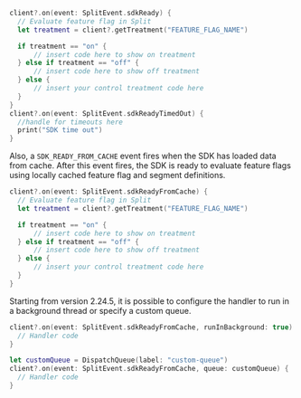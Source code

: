 ```swift title="Swift"
client?.on(event: SplitEvent.sdkReady) {
  // Evaluate feature flag in Split
  let treatment = client?.getTreatment("FEATURE_FLAG_NAME")

  if treatment == "on" {
      // insert code here to show on treatment
  } else if treatment == "off" {
      // insert code here to show off treatment
  } else {
      // insert your control treatment code here
  }
}
client?.on(event: SplitEvent.sdkReadyTimedOut) {
  //handle for timeouts here
  print("SDK time out")
}
```

Also, a `SDK_READY_FROM_CACHE` event fires when the SDK has loaded data from cache. After this event fires, the SDK is ready to evaluate feature flags using locally cached feature flag and segment definitions.

```swift title="Swift"
client?.on(event: SplitEvent.sdkReadyFromCache) {
  // Evaluate feature flag in Split
  let treatment = client?.getTreatment("FEATURE_FLAG_NAME")

  if treatment == "on" {
      // insert code here to show on treatment
  } else if treatment == "off" {
      // insert code here to show off treatment
  } else {
      // insert your control treatment code here
  }
}
```

Starting from version 2.24.5, it is possible to configure the handler to run in a background thread or specify a custom queue.

```swift title="Swift (Running in the background)"
client?.on(event: SplitEvent.sdkReadyFromCache, runInBackground: true) {
  // Handler code
}
```

```swift title="Swift (Custom Queue)"
let customQueue = DispatchQueue(label: "custom-queue")
client?.on(event: SplitEvent.sdkReadyFromCache, queue: customQueue) {
  // Handler code
}
```